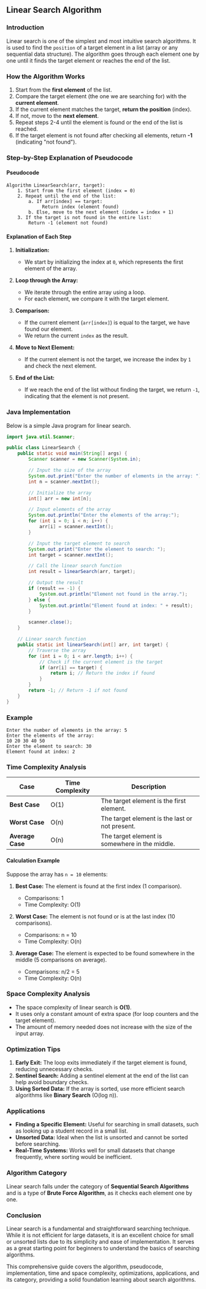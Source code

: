 ## Linear Search Algorithm

### Introduction
Linear search is one of the simplest and most intuitive search algorithms. It is used to find the `position` of a target element in a list (array or any sequential data structure). The algorithm goes through each element one by one until it finds the target element or reaches the end of the list.

### How the Algorithm Works
1. Start from the **first element** of the list.
2. Compare the target element (the one we are searching for) with the **current element**.
3. If the current element matches the target, **return the position** (index).
4. If not, move to the **next element**.
5. Repeat steps 2-4 until the element is found or the end of the list is reached.
6. If the target element is not found after checking all elements, return **-1** (indicating "not found").

### Step-by-Step Explanation of Pseudocode

#### Pseudocode
```text
Algorithm LinearSearch(arr, target):
    1. Start from the first element (index = 0)
    2. Repeat until the end of the list:
        a. If arr[index] == target:
             Return index (element found)
        b. Else, move to the next element (index = index + 1)
    3. If the target is not found in the entire list:
        Return -1 (element not found)
```

#### Explanation of Each Step

1. **Initialization:**
   - We start by initializing the index at `0`, which represents the first element of the array.

2. **Loop through the Array:**
   - We iterate through the entire array using a loop.
   - For each element, we compare it with the target element.

3. **Comparison:**
   - If the current element (`arr[index]`) is equal to the target, we have found our element.
   - We return the current `index` as the result.

4. **Move to Next Element:**
   - If the current element is not the target, we increase the index by `1` and check the next element.

5. **End of the List:**
   - If we reach the end of the list without finding the target, we return `-1`, indicating that the element is not present.

### Java Implementation
Below is a simple Java program for linear search.

```java filename="LinearSearch.java" copy
import java.util.Scanner;

public class LinearSearch {
    public static void main(String[] args) {
        Scanner scanner = new Scanner(System.in);

        // Input the size of the array
        System.out.print("Enter the number of elements in the array: ");
        int n = scanner.nextInt();

        // Initialize the array
        int[] arr = new int[n];

        // Input elements of the array
        System.out.println("Enter the elements of the array:");
        for (int i = 0; i < n; i++) {
            arr[i] = scanner.nextInt();
        }

        // Input the target element to search
        System.out.print("Enter the element to search: ");
        int target = scanner.nextInt();

        // Call the linear search function
        int result = linearSearch(arr, target);

        // Output the result
        if (result == -1) {
            System.out.println("Element not found in the array.");
        } else {
            System.out.println("Element found at index: " + result);
        }

        scanner.close();
    }

    // Linear search function
    public static int linearSearch(int[] arr, int target) {
        // Traverse the array
        for (int i = 0; i < arr.length; i++) {
            // Check if the current element is the target
            if (arr[i] == target) {
                return i; // Return the index if found
            }
        }
        return -1; // Return -1 if not found
    }
}
```

### Example
```text
Enter the number of elements in the array: 5
Enter the elements of the array:
10 20 30 40 50
Enter the element to search: 30
Element found at index: 2
```

### Time Complexity Analysis

| Case        | Time Complexity | Description                           |
|-------------|-----------------|---------------------------------------|
| **Best Case**   | O(1)            | The target element is the first element. |
| **Worst Case**  | O(n)            | The target element is the last or not present. |
| **Average Case**| O(n)            | The target element is somewhere in the middle. |

#### Calculation Example
Suppose the array has `n = 10` elements:

1. **Best Case:** The element is found at the first index (1 comparison).
   - Comparisons: 1
   - Time Complexity: O(1)

2. **Worst Case:** The element is not found or is at the last index (10 comparisons).
   - Comparisons: n = 10
   - Time Complexity: O(n)

3. **Average Case:** The element is expected to be found somewhere in the middle (5 comparisons on average).
   - Comparisons: n/2 = 5
   - Time Complexity: O(n)

### Space Complexity Analysis
- The space complexity of linear search is **O(1)**.
- It uses only a constant amount of extra space (for loop counters and the target element).
- The amount of memory needed does not increase with the size of the input array.

### Optimization Tips
1. **Early Exit:** The loop exits immediately if the target element is found, reducing unnecessary checks.
2. **Sentinel Search:** Adding a sentinel element at the end of the list can help avoid boundary checks.
3. **Using Sorted Data:** If the array is sorted, use more efficient search algorithms like **Binary Search** (O(log n)).

### Applications
- **Finding a Specific Element:** Useful for searching in small datasets, such as looking up a student record in a small list.
- **Unsorted Data:** Ideal when the list is unsorted and cannot be sorted before searching.
- **Real-Time Systems:** Works well for small datasets that change frequently, where sorting would be inefficient.

### Algorithm Category
Linear search falls under the category of **Sequential Search Algorithms** and is a type of **Brute Force Algorithm**, as it checks each element one by one.

### Conclusion
Linear search is a fundamental and straightforward searching technique. While it is not efficient for large datasets, it is an excellent choice for small or unsorted lists due to its simplicity and ease of implementation. It serves as a great starting point for beginners to understand the basics of searching algorithms.

This comprehensive guide covers the algorithm, pseudocode, implementation, time and space complexity, optimizations, applications, and its category, providing a solid foundation learning about search algorithms.